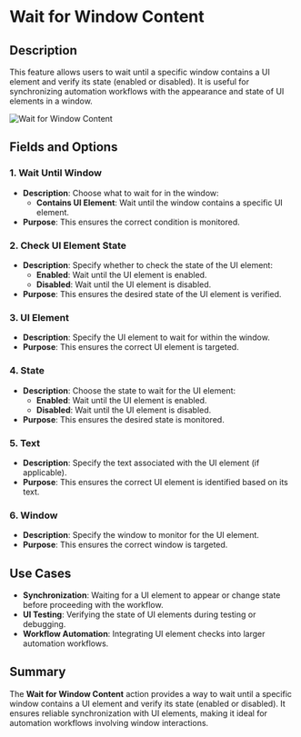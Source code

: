 # Wait for Window Content  

## Description

This feature allows users to wait until a specific window contains a UI element and verify its state (enabled or disabled). It is useful for synchronizing automation workflows with the appearance and state of UI elements in a window.  

![Wait for Window Content](../../../assets/ui-automation/wait-for-window-content.png)  

## Fields and Options  

### 1. **Wait Until Window** 

- **Description**: Choose what to wait for in the window:  
  - **Contains UI Element**: Wait until the window contains a specific UI element.  
- **Purpose**: This ensures the correct condition is monitored.  

### 2. **Check UI Element State** 

- **Description**: Specify whether to check the state of the UI element:  
  - **Enabled**: Wait until the UI element is enabled.  
  - **Disabled**: Wait until the UI element is disabled.  
- **Purpose**: This ensures the desired state of the UI element is verified.  

### 3. **UI Element** 

- **Description**: Specify the UI element to wait for within the window.  
- **Purpose**: This ensures the correct UI element is targeted.  

### 4. **State** 

- **Description**: Choose the state to wait for the UI element:  
  - **Enabled**: Wait until the UI element is enabled.  
  - **Disabled**: Wait until the UI element is disabled.  
- **Purpose**: This ensures the desired state is monitored.  

### 5. **Text** 

- **Description**: Specify the text associated with the UI element (if applicable).  
- **Purpose**: This ensures the correct UI element is identified based on its text.  

### 6. **Window** 

- **Description**: Specify the window to monitor for the UI element.  
- **Purpose**: This ensures the correct window is targeted.  

## Use Cases

- **Synchronization**: Waiting for a UI element to appear or change state before proceeding with the workflow.  
- **UI Testing**: Verifying the state of UI elements during testing or debugging.  
- **Workflow Automation**: Integrating UI element checks into larger automation workflows.  

## Summary

The **Wait for Window Content** action provides a way to wait until a specific window contains a UI element and verify its state (enabled or disabled). It ensures reliable synchronization with UI elements, making it ideal for automation workflows involving window interactions.